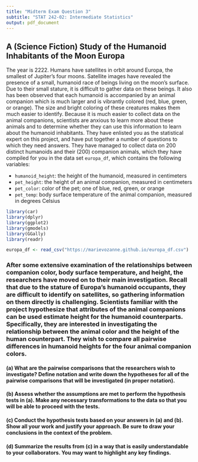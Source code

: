 ---
title: "Midterm Exam Question 3"
subtitle: "STAT 242-02: Intermediate Statistics"
output: pdf_document
---

## A (Science Fiction) Study of the Humanoid Inhabitants of the Moon Europa

The year is 2222. Humans have satellites in orbit around Europa, the smallest of Jupiter's four moons. Satellite images have revealed the presence of a small, humanoid race of beings living on the moon's surface. Due to their small stature, it is difficult to gather data on these beings. It also has been observed that each humanoid is accompanied by an animal companion which is much larger and is vibrantly colored (red, blue, green, or orange). The size and bright coloring of these creatures makes them much easier to identify. Because it is much easier to collect data on the animal companions, scientists are anxious to learn more about these animals and to determine whether they can use this information to learn about the humanoid inhabitants. They have enlisted you as the statistical expert on this project, and have put together a number of questions to which they need answers. They have managed to collect data on 200 distinct humanoids and their (200) companion animals, which they have compiled for you in the data set `europa_df`, which contains the following variables:

- `humanoid_height`: the height of the humanoid, measured in centimeters
- `pet_height`: the height of an animal companion, measured in centimeters
- `pet_color`: color of the pet; one of blue, red, green, or orange
- `pet_temp`: body surface temperature of the animal companion, measured in degrees Celsius

```{r message=FALSE, warning=FALSE}
library(car)
library(dplyr)
library(ggplot2)
library(gmodels)
library(GGally)
library(readr)

europa_df <- read_csv("https://marievozanne.github.io/europa_df.csv")
```

### After some extensive examination of the relationships between companion color, body surface temperature, and height, the researchers have moved on to their main investigation. Recall that due to the stature of Europa's humanoid occupants, they are difficult to identify on satellites, so gathering information on them directly is challenging. Scientists familiar with the project hypothesize that attributes of the animal companions can be used estimate height for the humanoid counterparts. Specifically, they are interested in investigating the relationship between the animal color and the height of the human counterpart. They wish to compare all pairwise differences in humanoid heights for the four animal companion colors.

#### (a) What are the pairwise comparisons that the researchers wish to investigate? Define notation and write down the hypotheses for all of the pairwise comparisons that will be investigated (in proper notation).



#### (b) Assess whether the assumptions are met to perform the hypothesis tests in (a). Make any necessary transformations to the data so that you will be able to proceed with the tests.



#### (c) Conduct the hypothesis tests based on your answers in (a) and (b). Show all your work and justify your approach. Be sure to draw your conclusions in the context of the problem.



#### (d) Summarize the results from (c) in a way that is easily understandable to your collaborators. You may want to highlight any key findings.

